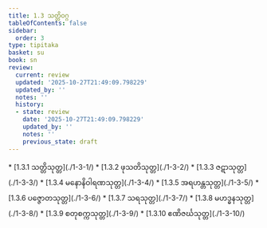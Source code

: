 ```yaml
---
title: 1.3 သတ္တိဝဂ္ဂ
tableOfContents: false
sidebar:
  order: 3
type: tipitaka
basket: su
book: sn
review:
  current: review
  updated: '2025-10-27T21:49:09.798229'
  updated_by: ''
  notes: ''
  history:
  - state: review
    date: '2025-10-27T21:49:09.798229'
    updated_by: ''
    notes: ''
    previous_state: draft
---
```



<ReviewStatus review={frontmatter.review} showDetails={true} />

<HypothesisAnnotation frontmatter={frontmatter} />

<DynamicBreadcrumb />



<TableOfContents book="sn" section="1.3">
* [1.3.1 သတ္တိသုတ္တ](./1-3-1/)
* [1.3.2 ဖုသတိသုတ္တ](./1-3-2/)
* [1.3.3 ဇဋာသုတ္တ](./1-3-3/)
* [1.3.4 မနောနိဝါရဏသုတ္တ](./1-3-4/)
* [1.3.5 အရဟန္တသုတ္တ](./1-3-5/)
* [1.3.6 ပဇ္ဇောတသုတ္တ](./1-3-6/)
* [1.3.7 သရသုတ္တ](./1-3-7/)
* [1.3.8 မဟဒ္ဓနသုတ္တ](./1-3-8/)
* [1.3.9 စတုစက္ကသုတ္တ](./1-3-9/)
* [1.3.10 ဧဏိဇင်္ဃသုတ္တ](./1-3-10/)
</TableOfContents>